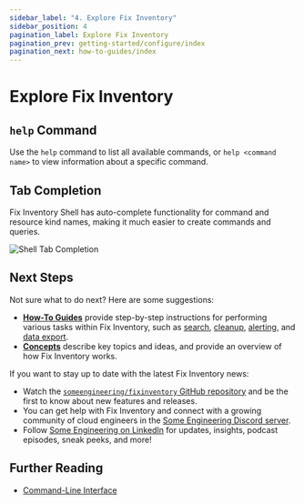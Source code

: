 ```yaml
---
sidebar_label: "4. Explore Fix Inventory"
sidebar_position: 4
pagination_label: Explore Fix Inventory
pagination_prev: getting-started/configure/index
pagination_next: how-to-guides/index
---
```


# Explore Fix Inventory

## `help` Command

Use the `help` command to list all available commands, or `help <command name>` to view information about a specific command.

## Tab Completion

Fix Inventory Shell has auto-complete functionality for command and resource kind names, making it much easier to create commands and queries.

![Shell Tab Completion](./img/shell-tab-completion.png)

## Next Steps

Not sure what to do next? Here are some suggestions:

- **[How-To Guides](../../how-to-guides/index.mdx)** provide step-by-step instructions for performing various tasks within Fix Inventory, such as [search](../../how-to-guides/search/index.mdx), [cleanup](../../how-to-guides/cleanup/index.mdx), [alerting](../../how-to-guides/alerting/index.mdx), and [data export](../../how-to-guides/data-export/index.mdx).
- **[Concepts](../../concepts/index.mdx)** describe key topics and ideas, and provide an overview of how Fix Inventory works.

If you want to stay up to date with the latest Fix Inventory news:

- Watch the [`someengineering/fixinventory` GitHub repository](https://github.com/someengineering/fixinventory) and be the first to know about new features and releases.
- You can get help with Fix Inventory and connect with a growing community of cloud engineers in the [Some Engineering Discord server](https://discord.gg/someengineering).
- Follow [Some Engineering on LinkedIn](https://linkedin.com/company/someengineering) for updates, insights, podcast episodes, sneak peeks, and more!

## Further Reading

- [Command-Line Interface](../../reference/cli/index.mdx)
